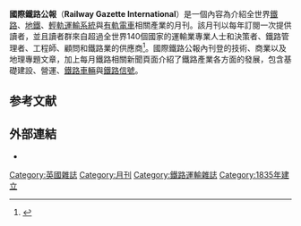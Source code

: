 {{Expand English}}
{{Infobox magazine
| title              = Railway Gazette International
| image_file         = 
| image_size         = 150px
| image_caption      = 
| editor             = Chris Jackson
| category           = [[鐵路運輸|鐵路運輸]]
| frequency          = 月刊
| circulation        = 11,103<br>（2015年1月至12月）<ref>[http://www.abc.org.uk/Products-Services/Product-Page/?tid=2640 Railway Gazette International] {{Wayback|url=http://www.abc.org.uk/Products-Services/Product-Page/?tid=2640 |date=20160921010026 }} {{link-en|英國發行公信會|Audit Bureau of Circulations (UK)|Audit Bureau of Circulations}}</ref>
| firstdate          = 1835年 （1905年起以現名發行）
| company            = {{link-en|DVV媒體集團|DVV Media Group}}
| country            = 英格蘭
| based              = [[大倫敦|大倫敦]][[薩頓_(倫敦)|薩頓]]
| language           = [[英式英語|英式英語]]
| website            = [http://www.railwaygazette.com www.railwaygazette.com]
| issn               = 0373-5346}}

'''國際鐵路公報'''（'''Railway Gazette International'''）是一個內容為介紹全世界[[鐵路|鐵路]]、[[地鐵|地鐵]]、[[輕軌運輸系統|輕軌運輸系統]]與[[有軌電車|有軌電車]]相關產業的月刊。該月刊以每年訂閱一次提供讀者，並且讀者群來自超過全世界140個國家的運輸業專業人士和決策者、鐵路管理者、工程師、顧問和鐵路業的供應商<ref name=profile>{{cite web | url=http://www.railwaygazette.com/fileadmin/user_upload/railwaygazette.com/Pictures/Media_Info_2011/RGI_2011_Print_Media_Info_Euros.pdf | title=Circulation and readership profile | year=2011 | accessdate=2016-12-29 | archive-date=2012-03-14 | archive-url=https://www.webcitation.org/66AJUtpIZ?url=http://www.railwaygazette.com/fileadmin/user_upload/railwaygazette.com/Pictures/Media_Info_2011/RGI_2011_Print_Media_Info_Euros.pdf | dead-url=no }}</ref>。國際鐵路公報內刊登的技術、商業以及地理專題文章，加上每月鐵路相關新聞頁面介紹了鐵路產業各方面的發展，包含基礎建設、營運、[[鐵路車輛|鐵路車輛]]與[[鐵路信號|鐵路信號]]。

== 参考文献 ==
{{Reflist}}

==外部連結==
*{{Official website|http://www.railwaygazette.com}}

[[Category:英國雜誌|Category:英國雜誌]]
[[Category:月刊|Category:月刊]]
[[Category:鐵路運輸雜誌|Category:鐵路運輸雜誌]]
[[Category:1835年建立|Category:1835年建立]]